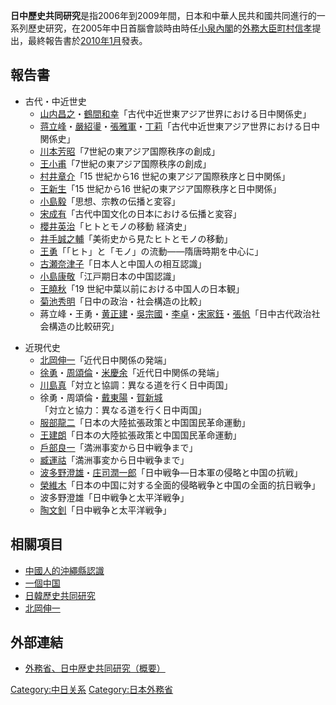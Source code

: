 {{refimprove|time=2016-11-12T11:24:19+00:00}}
{{unreferenced|time=2016-11-12T11:24:19+00:00}}
'''日中歷史共同研究'''是指2006年到2009年間，日本和中華人民共和國共同進行的一系列歷史研究，在2005年中日首腦會談時由時任[[第2次小泉內閣_(改造)|小泉內閣]]的[[外務大臣|外務大臣]][[町村信孝|町村信孝]]提出，最終報告書於[[2010年1月|2010年1月]]發表。
== 報告書 ==
* 古代・中近世史
** [[山内昌之|山内昌之]]・[[鶴間和幸|鶴間和幸]]「古代中近世東アジア世界における日中関係史」
** [[蒋立峰|蒋立峰]]・[[嚴紹璗|嚴紹璗]]・[[張雅軍|張雅軍]]・[[丁莉|丁莉]]「古代中近世東アジア世界における日中関係史」
** [[川本芳昭|川本芳昭]]「7世紀の東アジア国際秩序の創成」
** [[王小甫|王小甫]]「7世紀の東アジア国際秩序の創成」
** [[村井章介|村井章介]]「15 世紀から16 世紀の東アジア国際秩序と日中関係」
** [[王新生|王新生]]「15 世紀から16 世紀の東アジア国際秩序と日中関係」
** [[小島毅|小島毅]]「思想、宗教の伝播と変容」
** [[宋成有|宋成有]]「古代中国文化の日本における伝播と変容」
** [[櫻井英治|櫻井英治]]「ヒトとモノの移動 経済史」
** [[井手誠之輔|井手誠之輔]]「美術史から見たヒトとモノの移動」
** [[王勇_(日本学者)|王勇]]「「ヒト」と「モノ」の流動——隋唐時期を中心に」
** [[古瀬奈津子|古瀬奈津子]]「日本人と中国人の相互認識」
** [[小島康敬|小島康敬]]「江戸期日本の中国認識」
** [[王曉秋|王曉秋]]「19 世紀中葉以前における中国人の日本観」
** [[菊池秀明|菊池秀明]]「日中の政治・社会構造の比較」
** 蔣立峰・王勇・[[黄正建|黄正建]]・[[吳宗國|吳宗國]]・[[李卓|李卓]]・[[宋家鈺|宋家鈺]]・[[張帆|張帆]]「日中古代政治社会構造の比較研究」

* 近現代史
** [[北岡伸一|北岡伸一]]「近代日中関係の発端」
** [[徐勇|徐勇]]・[[周頌倫|周頌倫]]・[[米慶余|米慶余]]「近代日中関係の発端」
** [[川島真|川島真]]「対立と協調：異なる道を行く日中両国」
** 徐勇・周頌倫・[[戴東陽|戴東陽]]・[[賀新城|賀新城]]「対立と協力：異なる道を行く日中両国」
** [[服部龍二|服部龍二]]「日本の大陸拡張政策と中国国民革命運動」
** [[王建朗|王建朗]]「日本の大陸拡張政策と中国国民革命運動」
** [[戶部良一|戶部良一]]「満洲事変から日中戦争まで」
** [[臧運祜|臧運祜]]「満洲事変から日中戦争まで」
** [[波多野澄雄|波多野澄雄]]・[[庄司潤一郎|庄司潤一郎]]「日中戦争―日本軍の侵略と中国の抗戦」
** [[榮維木|榮維木]]「日本の中国に対する全面的侵略戦争と中国の全面的抗日戦争」
** 波多野澄雄「日中戦争と太平洋戦争」
** [[陶文釗|陶文釗]]「日中戦争と太平洋戦争」

== 相關項目 ==
* [[中國人的沖繩縣認識|中國人的沖繩縣認識]]
* [[一個中国|一個中国]]
* [[日韓歷史共同研究|日韓歷史共同研究]]
* [[北岡伸一|北岡伸一]]

== 外部連結 ==
* [http://www.mofa.go.jp/mofaj/area/china/rekishi_kk.html 外務省、日中歴史共同研究（概要）] {{Wayback|url=http://www.mofa.go.jp/mofaj/area/china/rekishi_kk.html |date=20210224171718 }}
[[Category:中日关系|Category:中日关系]]
[[Category:日本外務省|Category:日本外務省]]